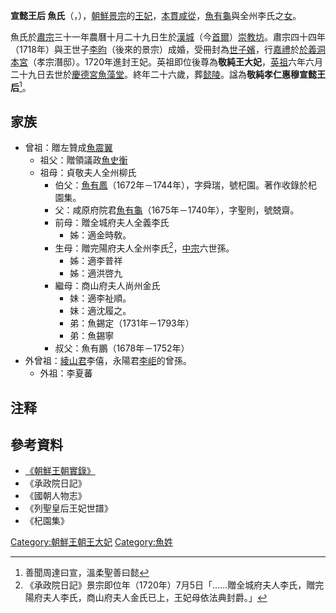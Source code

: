 {{unreferenced|time=2013-1-30}} 
'''宣懿王后 魚氏'''（'''{{lang|ko|선의왕후 어씨}}'''，{{bd|1705年||1730年|}}），[[朝鮮景宗|朝鮮景宗]]的[[王妃|王妃]]，[[本貫|本貫]][[咸從魚氏|咸從]]，[[魚有龜|魚有龜]]與全州李氏之[[女兒|女]]。 

魚氏於[[朝鮮肅宗|肅宗]]三十一年農曆十月二十九日生於[[漢城|漢城]]（今[[首爾|首爾]]）[[崇教坊|崇教坊]]。肅宗四十四年（1718年）與王世子[[朝鮮景宗|李昀]]（後來的景宗）成婚，受冊封為[[世子嬪|世子嬪]]，行[[嘉禮|嘉禮]]於[[於義洞本宮|於義洞本宮]]（孝宗潛邸）。1720年進封王妃。英祖即位後尊為'''敬純王大妃'''，[[朝鮮英祖|英祖]]六年六月二十九日去世於[[慶德宮|慶德宮]][[魚藻堂|魚藻堂]]。終年二十六歲，葬[[懿陵_(韩国)|懿陵]]。諡為'''敬純孝仁惠穆宣懿王后'''<ref>善聞周達曰宣，溫柔聖善曰懿</ref>。

==家族==
*曾祖：贈左贊成[[魚震翼|魚震翼]]
**祖父：贈領議政[[魚史衡|魚史衡]]
**祖母：貞敬夫人全州柳氏
***伯父：[[魚有鳳|魚有鳳]]（1672年－1744年），字舜瑞，號杞園。著作收錄於杞園集。
***父：咸原府院君[[魚有龜|魚有龜]]（1675年－1740年），字聖則，號兢齋。
***前母：贈全城府夫人全義李氏
****姊：適金時敎。
***生母：贈完陽府夫人全州李氏<ref>《承政院日記》景宗即位年（1720年）7月5日「……贈全城府夫人李氏，贈完陽府夫人李氏，商山府夫人金氏已上，王妃母依法典封爵。」</ref>，[[朝鮮中宗|中宗]]六世孫。
****姊：適李普祥
****姊：適洪啓九
***繼母：商山府夫人尚州金氏
****妹：適李祉順。
****妹：適沈履之。
****弟：魚錫定（1731年－1793年）
****弟：魚錫寧
***叔父：魚有鵬（1678年－1752年）
*外曾祖：[[綾山君|綾山君]]李僖，永陽君[[李岠|李岠]]的曾孫。
**外祖：李夏蕃

== 注释 ==

<references/>

==參考資料==
*[http://sillok.history.go.kr/main/main.jsp 《朝鮮王朝實錄》]{{Wayback|url=http://sillok.history.go.kr/main/main.jsp |date=20150905161523 }}
*《承政院日記》
*《國朝人物志》
*《列聖皇后王妃世譜》
*《杞園集》

{{李朝王后及大韓皇后}}

[[Category:朝鮮王朝王大妃|Category:朝鮮王朝王大妃]]
[[Category:魚姓|Category:魚姓]]
